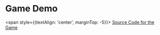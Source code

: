 
# Game Demo

<GameDemo   />

<span style={{textAlign: 'center', marginTop: -5}}>
    [Source Code for the Game](https://github.com/SpringRoll/springroll-io-demo-game)
</span>